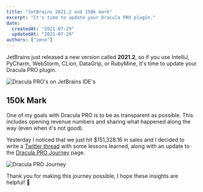 ```yaml
---
title: "JetBrains 2021.2 and 150k mark"
excerpt: "It's time to update your Dracula PRO plugin."
date:
  createdAt: "2021-07-29"
  updatedAt: "2021-07-29"
authors: ["zeno"]
---
```


JetBrains just released a new version called **2021.2**, so if you use IntelliJ, PyCharm, WebStorm, CLion, DataGrip, or RubyMine, it's time to update your Dracula PRO plugin.

![Dracula PRO's on JetBrains IDE's](/images/logs/jetbrains-2021.2-and-150k-mark-a.png)

## 150k Mark

One of my goals with Dracula PRO is to be as transparent as possible. This includes opening revenue numbers and sharing what happened along the way (even when it's not good).

Yesterday I noticed that we just hit $151,328.16 in sales and I decided to write a [Twitter thread](https://twitter.com/zenorocha/status/1420744224417353729) with some lessons learned, along with an update to the [Dracula PRO Journey](/pro/journey) page.

![Dracula PRO Journey](/images/logs/jetbrains-2021.2-and-150k-mark-b.png)

Thank you for making this journey possible, I hope these insights are helpful! 🙏
